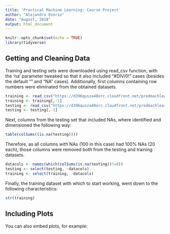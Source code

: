 ```yaml
---
title: 'Practical Machine Learning: Course Project'
author: "Alejandro Osorio"
date: "August, 2018"
output: html_document
---
```


```r
knitr::opts_chunk$set(echo = TRUE)
library(tidyverse)
```

## Getting and Cleaning Data

Training and testing sets were downloaded using read_csv function, with the 'na' parameter tweaked so that it also included "#DIV/0!" cases (besides the default "" and "NA" cases).  Additionally, first columns containing row numbers were eliminated from the obtained datasets.

```r
training <- read_csv("https://d396qusza40orc.cloudfront.net/predmachlearn/pml-training.csv", na = c("", "NA", "#DIV/0!"))
training <- training[,-1]
testing <- read_csv("https://d396qusza40orc.cloudfront.net/predmachlearn/pml-testing.csv", na = c("", "NA"))
testing <- testing[,-1]
```

Next, columns from the testing set that included NAs, where identified and dimensioned the following way:

```r
table(colSums((is.na(testing))))
```

Therefore, as all columns with NAs (100 in this case) had 100% NAs (20 each), those columns were removed both from the testing and training datasets.

```r
datacols <- names(which(colSums(is.na(testing))!=0))
testing <- select(testing, -datacols)
training <- select(training, -datacols)
```

Finally, the training dataset with which to start working, went down to the following characteristics:

```r
str(training)
```


## Including Plots

You can also embed plots, for example:
